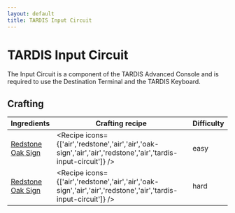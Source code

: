 ```yaml
---
layout: default
title: TARDIS Input Circuit
---
```



TARDIS Input Circuit
===================

The Input Circuit is a component of the TARDIS Advanced Console and is required to use the Destination Terminal and the TARDIS Keyboard.

## Crafting

| Ingredients | Crafting recipe | Difficulty |
| ----------- | --------------- | ------------- |
| [Redstone](https://minecraft.wiki/w/Redstone)<br/>[Oak Sign](https://minecraft.wiki/w/Oak_Sign) | <Recipe icons={['air','redstone','air','air','oak-sign','air','air','redstone','air','tardis-input-circuit']} /> | easy |
| [Redstone](https://minecraft.wiki/w/Redstone)<br/>[Oak Sign](https://minecraft.wiki/w/Oak_Sign) | <Recipe icons={['air','redstone','air','air','oak-sign','air','air','redstone','air','tardis-input-circuit']} /> | hard |
